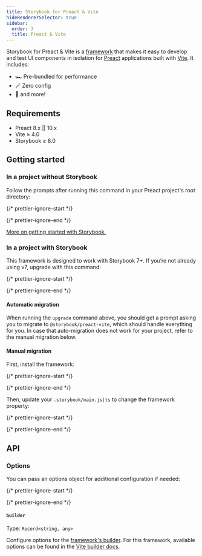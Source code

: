 ```yaml
---
title: Storybook for Preact & Vite
hideRendererSelector: true
sidebar:
  order: 3
  title: Preact & Vite
---
```


Storybook for Preact & Vite is a [framework](../../contribute/framework.mdx) that makes it easy to develop and test UI components in isolation for [Preact](https://preactjs.com/) applications built with [Vite](https://vitejs.dev/). It includes:

* 🏎️ Pre-bundled for performance
* 🪄 Zero config
* 💫 and more!

## Requirements

* Preact 8.x || 10.x
* Vite ≥ 4.0
* Storybook ≥ 8.0

## Getting started

### In a project without Storybook

Follow the prompts after running this command in your Preact project's root directory:

{/* prettier-ignore-start */}

<CodeSnippets path="create-command.md" />

{/* prettier-ignore-end */}

[More on getting started with Storybook.](../install.mdx)

### In a project with Storybook

This framework is designed to work with Storybook 7+. If you’re not already using v7, upgrade with this command:

{/* prettier-ignore-start */}

<CodeSnippets path="storybook-upgrade.md" />

{/* prettier-ignore-end */}

#### Automatic migration

When running the `upgrade` command above, you should get a prompt asking you to migrate to `@storybook/preact-vite`, which should handle everything for you. In case that auto-migration does not work for your project, refer to the manual migration below.

#### Manual migration

First, install the framework:

{/* prettier-ignore-start */}

<CodeSnippets path="preact-vite-install.md" />

{/* prettier-ignore-end */}

Then, update your `.storybook/main.js|ts` to change the framework property:

{/* prettier-ignore-start */}

<CodeSnippets path="preact-vite-add-framework.md" />

{/* prettier-ignore-end */}

## API

### Options

You can pass an options object for additional configuration if needed:

{/* prettier-ignore-start */}

<CodeSnippets path="preact-vite-framework-options.md" />

{/* prettier-ignore-end */}

#### `builder`

Type: `Record<string, any>`

Configure options for the [framework's builder](../../api/main-config/main-config-framework.mdx#optionsbuilder). For this framework, available options can be found in the [Vite builder docs](../../builders/vite.mdx).
